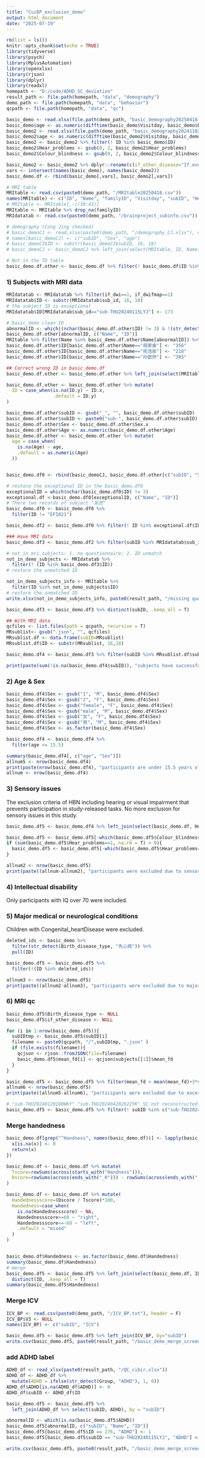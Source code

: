 ```yaml
---
title: "CuiBP_exclusion_demo"
output: html_document
date: "2025-07-19"
---
```


```r
rm(list = ls())
knitr::opts_chunk$set(echo = TRUE)
library(tidyverse)
library(psych)
library(MplusAutomation)
library(openxlsx)
library(rjson)
library(dplyr)
library(readxl)
homepath <- "D:/code/ADHD_SC_deviation"
result_path <- file.path(homepath, "data", "demography")
demo_path <- file.path(homepath, "data", "behavior")
qcpath <- file.path(homepath, "data", "qc")

basic_demo <- read.xlsx(file.path(demo_path, "basic_demography20250418.xlsx"), detectDates=T)
basic_demo$age <- as.numeric(difftime(basic_demo$Visitday, basic_demo$Birthday, units = "days") / 365)
basic_demo2 <- read.xlsx(file.path(demo_path, "basic_demography20241102.xlsx"), detectDates=T)
basic_demo2$age <- as.numeric(difftime(basic_demo2$Visitday, basic_demo2$Birthday, units = "days") / 365)
basic_demo2 <- basic_demo2 %>% filter(! ID %in% basic_demo$ID)
basic_demo2$Hear_problems <- gsub(0, 2, basic_demo2$Hear_problems)
basic_demo2$Colour_blindness <- gsub(0, 2, basic_demo2$Colour_blindness)

basic_demo2 <- basic_demo2 %>% dplyr::rename(c(if_other_disease="If.ever.be.diagnosed.by.some.diseases?", Birth_disease_type="If.so,.which.kind?"))
vars <- intersect(names(basic_demo), names(basic_demo2))
basic_demo.df <- rbind(basic_demo[,vars], basic_demo2[,vars])

# MRI table
MRItable <- read.csv(paste0(demo_path, "/MRItable20250418.csv"))
names(MRItable) <- c("ID", "Name", "familyID", "Visitday", "subID", "Height", "Weight", "Birthday", "Age", "Sex", "SarttimeS1", "EndtimeS1", "SarttimeS2", "EndtimeS2", "MRIcompleteness", "MRIrawdataCheck", "MRINote", "MRItester", "Video", "TaskLoop1", "Appcompleteness", "APPtester", "Othernote", "Blank", "DataCompleteness", "DataQC", "DataBackup", "Blank2", "QCcompleteness")
# MRItable <- MRItable[,-c(30:42)]
MRItable <- MRItable %>% drop_na(familyID)
MRIdatatab <- read.csv(paste0(demo_path, "/brainproject_subinfo.csv"))

# demography (Cong Jing checked)
# basic_demoCJ <- read.xlsx(paste0(demo_path, "/demography_CJ.xlsx"), detectDates=T)
# names(basic_demoCJ) <- c("subID", "Sex", "age")
# basic_demoCJ$ID <- substr(basic_demoCJ$subID, 16, 18)
# basic_demoCJ <- basic_demoCJ %>% left_join(select(MRItable, ID, Name), by="ID")

# Not in the TD table
basic_demo.df.other <- basic_demo.df %>% filter(! basic_demo.df$ID %in% basic_demoCJ$ID)

```

### 1) Subjects with MRI data
```r
MRIdatatab <- MRIdatatab %>% filter(if_dwi==1, if_dwifmap==1)
MRIdatatab$ID <- substr(MRIdatatab$sub_id, 16, 18)
# the subject ID is exceptional 
MRIdatatab$ID[MRIdatatab$sub_id=="sub-THU20240115LYJ"] <- 173

# basic_demo clean ID
abnormalID <- which((nchar(basic_demo.df.other$ID) != 3) & !(str_detect(basic_demo.df.other$ID, "EFI")) & !(str_detect(basic_demo.df.other$ID, "XY")))
basic_demo.df.other[abnormalID, c("Name", "ID")]
MRItable %>% filter(Name %in% basic_demo.df.other$Name[abnormalID]) %>% select("Name", "ID")
basic_demo.df.other$ID[basic_demo.df.other$Name=="胡家睿"] <- "356"
basic_demo.df.other$ID[basic_demo.df.other$Name=="宛浩辰"] <- "218"
basic_demo.df.other$ID[basic_demo.df.other$Name=="孙歆然"] <- "385"

## Correct wrong ID in basic_demo.df
basic_demo.df.other <- basic_demo.df.other %>% left_join(select(MRItable, ID, Name, Age, Sex, subID), by="Name")

basic_demo.df.other <- basic_demo.df.other %>% mutate(
  ID = case_when(is.na(ID.y) ~ ID.x,
                 .default = ID.y)
)

basic_demo.df.other$subID <- gsub("_", "", basic_demo.df.other$subID)
basic_demo.df.other$subID <- paste0("sub-", basic_demo.df.other$subID)
basic_demo.df.other$Sex <- basic_demo.df.other$Sex.x
basic_demo.df.other$Age <- as.numeric(basic_demo.df.other$Age)
basic_demo.df.other <- basic_demo.df.other %>% mutate(
  age = case_when(
    is.na(Age) ~ age,
    .default = as.numeric(Age)
  ))


basic_demo.df0 <- rbind(basic_demoCJ, basic_demo.df.other[c("subID", "Sex", "age", "ID", "Name")])

```


```r
# restore the exceptional ID in the basic_demo.df0
exceptionalID = which(nchar(basic_demo.df0$ID) != 3)
exceptional.df <-basic_demo.df0[exceptionalID, c("Name", "ID")]
# There two records of subject "吴悠"
basic_demo.df0 <- basic_demo.df0 %>%
  filter(ID != "EFI021")

basic_demo.df2 <- basic_demo.df0 %>% filter(! ID %in% exceptional.df$ID, str_detect(subID, "THU")) %>% drop_na(subID)

### Have MRI data
basic_demo.df3 <- basic_demo.df2 %>% filter(subID %in% MRIdatatab$sub_id) # The rest subjects are in EFI cohort.

# not_in_mri_subjects: 1. no questionnaire; 2. ID unmatch
not_in_demo_subjects <- MRIdatatab %>% 
  filter(! (ID %in% basic_demo.df3$ID))
# restore the unmatched ID

not_in_demo_subjects_info <- MRItable %>% 
  filter(ID %in% not_in_demo_subjects$ID)
# restore the unmatched ID
write.xlsx(not_in_demo_subjects_info, paste0(result_path, "/missing questionnaire.xlsx"), rowNames = F)

basic_demo.df3 <- basic_demo.df3 %>% distinct(subID, .keep_all = T)

## With MRI data
qcfiles <- list.files(path = qcpath, recursive = T)
MRsublist<- gsub(".json", "", qcfiles)
MRsublist.df <- data.frame(subID=MRsublist)
MRsublist.df$ID <- substr(MRsublist, 16,18)

basic_demo.df4 <- basic_demo.df3 %>% filter(subID %in% MRsublist.df$subID)

print(paste(sum(!is.na(basic_demo.df4$subID)), "subjects have successfully reconstructed SC matrix."))

```
### 2) Age & Sex

```r

basic_demo.df4$Sex <- gsub("1", "M", basic_demo.df4$Sex)
basic_demo.df4$Sex <- gsub("2", "F", basic_demo.df4$Sex)
basic_demo.df4$Sex <- gsub("female", "F", basic_demo.df4$Sex)
basic_demo.df4$Sex <- gsub("male", "M", basic_demo.df4$Sex)
basic_demo.df4$Sex <- gsub("女", "F", basic_demo.df4$Sex)
basic_demo.df4$Sex <- gsub("男", "M", basic_demo.df4$Sex)
basic_demo.df4$Sex <- as.factor(basic_demo.df4$Sex)

basic_demo.df4 <- basic_demo.df4 %>%
  filter(age <= 15.5)

summary(basic_demo.df4[, c("age", "Sex")])
allnum5 <- nrow(basic_demo.df4)
print(paste(nrow(basic_demo.df4), "participants are under 15.5 years old."))
allnum <- nrow(basic_demo.df4)

```

### 3) Sensory issues
The exclusion criteria of HBN including hearing or visual impairment that prevents participation in study-released tasks. No more exclusion for sensory issues in this study.

```r

basic_demo.df5 <- basic_demo.df4 %>% left_join(select(basic_demo.df, Hear_problems, Colour_blindness, ID), by="ID") %>% distinct(ID, .keep_all = T)

basic_demo.df5 <- basic_demo.df5[-which(basic_demo.df5$Colour_blindness==1), ]
if (sum(basic_demo.df5$Hear_problems==1, na.rm = T) > 0){
  basic_demo.df5 <- basic_demo.df5[-which(basic_demo.df5$Hear_problems==1), ]
}

allnum2 <- nrow(basic_demo.df5)
print(paste((allnum-allnum2), "participants were excluded due to sensory issues.", allnum2, "left."))

```
### 4) Intellectual disability

Only participants with IQ over 70 were included.


### 5) Major medical or neurological conditions

Children with Congenital_heartDisease were excluded.
```r

deleted_ids <- basic_demo %>% 
  filter(str_detect(Birth_disease_type, "先心病")) %>% 
  pull(ID)

basic_demo.df5 <- basic_demo.df5 %>%
  filter(!(ID %in% deleted_ids))

allnum3 <- nrow(basic_demo.df5)
print(paste((allnum2-allnum3), "participants were excluded due to major medical issues.", allnum3, "left."))

```

### 6) MRI qc

```r

basic_demo.df5$Birth_disease_type <- NULL
basic_demo.df5$if_other_disease <- NULL

for (i in 1:nrow(basic_demo.df5)){
  subIDtmp <- basic_demo.df5$subID[i]
  filename <- paste0(qcpath, "/",subIDtmp, ".json" )
  if (file.exists(filename)){
    qcjson <- rjson::fromJSON(file=filename)
    basic_demo.df5$mean_fd[i] <- qcjson$subjects[[1]]$mean_fd
  }
}

basic_demo.df5 <- basic_demo.df5 %>% filter(mean_fd < mean(mean_fd)+3*sd(mean_fd))
allnum6 <- nrow(basic_demo.df5)
print(paste((allnum5-allnum6), "participants were excluded due to excessive head motion.", allnum6, "left."))

# "sub-THU20240120180WKY" "sub-THU20240420262ZYK" SC not reconstructed successfully.
basic_demo.df5 <- basic_demo.df5 %>% filter(! subID %in% c("sub-THU20240120180WKY", "sub-THU20240420262ZYK"))

```


### Merge handedness

```r

basic_demo.df[grep("^Handness", names(basic_demo.df))] <- lapply(basic_demo.df[grep("^Handness", names(basic_demo.df))], function(x) {
  x[is.na(x)] <- 0
  return(x)
})

basic_demo.df <- basic_demo.df %>% mutate(
  Tscore=rowSums(across(starts_with("Handness"))),
  Dscore=rowSums(across(ends_with("_R"))) - rowSums(across(ends_with("_L")))
)

basic_demo.df <- basic_demo.df %>% mutate(
  Handednessscore=(Dscore / Tscore)*100,
  Handedness=case_when(
    is.na(Handednessscore) ~ NA,
    Handednessscore>=60 ~ "right",
    Handednessscore<=-60 ~ "left",
    .default = "mixed"
  )
)


basic_demo.df$Handedness <- as.factor(basic_demo.df$Handedness)
summary(basic_demo.df$Handedness)
# merge
basic_demo.df5 <- basic_demo.df5 %>% left_join(select(basic_demo.df, ID, Handednessscore, Handedness), by="ID") %>%
  distinct(ID, .keep_all = T)
summary(basic_demo.df5$Handedness)

```



### Merge ICV

```r
ICV_BP <- read.csv(paste0(demo_path, "/ICV_BP.txt"), header = F)
ICV_BP$V3 <- NULL
names(ICV_BP) <- c("subID", "ICV")

basic_demo.df5 <- basic_demo.df5 %>% left_join(ICV_BP, by="subID")
write.csv(basic_demo.df5, paste0(result_path, "/basic_demo_merge_screen.csv"), row.names = F)

```



### add ADHD label

```r

ADHD_df <- read_xlsx(paste0(result_path, "/QC_cibir.xlsx"))
ADHD_df <- ADHD_df %>%
  mutate(ADHD = ifelse(str_detect(Group, "ADHD"), 1, 0))
ADHD_df$ADHD[is.na(ADHD_df$ADHD)] <- 0
ADHD_df$subID <- ADHD_df$ID

basic_demo.df5 <- basic_demo.df5 %>%
  left_join(ADHD_df %>% select(subID, ADHD), by = "subID")

abnormalID <- which(is.na(basic_demo.df5$ADHD))
basic_demo.df5[abnormalID, c("subID", "Name", "ID")]
basic_demo.df5[basic_demo.df5$ID == 276, "ADHD"] <- 1
basic_demo.df5[basic_demo.df5$subID == "sub-THU20240115LYJ", "ADHD"] <- 0

write.csv(basic_demo.df5, paste0(result_path, "/basic_demo_merge_screen.csv"), row.names = F)

```





